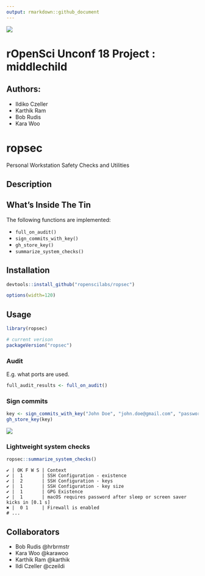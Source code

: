 ```yaml
---
output: rmarkdown::github_document
---
```

![](./man/figures/Loose_lips_might_sink_ships.jpg)

# rOpenSci Unconf 18 Project : middlechild

## Authors:

- Ildiko Czeller
- Karthik Ram
- Bob Rudis
- Kara Woo

# ropsec

Personal Workstation Safety Checks and Utilities

## Description

## What's Inside The Tin

The following functions are implemented:

- `full_on_audit()`
- `sign_commits_with_key()`
- `gh_store_key()`
- `summarize_system_checks()`

## Installation

```r
devtools::install_github("ropenscilabs/ropsec")
```

```r
options(width=120)
```

## Usage

```r
library(ropsec)

# current verison
packageVersion("ropsec")

```

### Audit

E.g. what ports are used.

```r
full_audit_results <- full_on_audit()
```

### Sign commits

```r
key <- sign_commits_with_key("John Doe", "john.doe@gmail.com", "password")
gh_store_key(key)
```

<img src="man/figures/signed_commit.png" align="center"/>

### Lightweight system checks

```r
ropsec::summarize_system_checks()
```

```
✔ | OK F W S | Context
✔ |  1       | SSH Configuration - existence
✔ |  2       | SSH Configuration - keys
✔ |  1       | SSH Configuration - key size
✔ |  1       | GPG Existence
✔ |  1       | macOS requires password after sleep or screen saver kicks in [0.1 s]
✖ |  0 1     | Firewall is enabled
# ...
```

## Collaborators

- Bob Rudis @hrbrmstr
- Kara Woo @karawoo
- Karthik Ram @karthik
- Ildi Czeller @czeildi